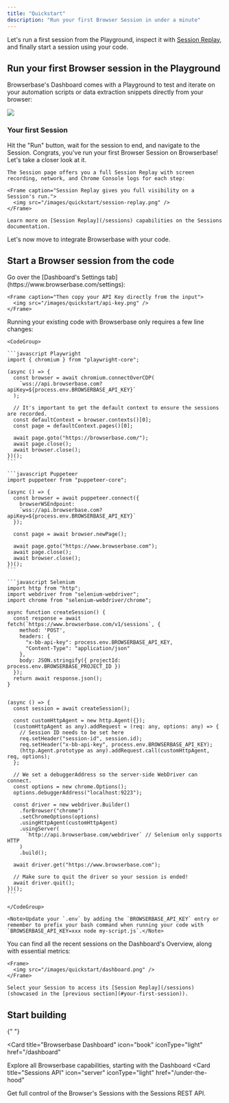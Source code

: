 ```yaml
---
title: "Quickstart"
description: "Run your first Browser Session in under a minute"
---
```


Let's run a first session from the Playground, inspect it with
[Session Replay](/sessions), and finally start a session using your code.

## Run your first Browser session in the Playground

Browserbase's Dashboard comes with a Playground to test and iterate on your
automation scripts or data extraction snippets directly from your browser:

<Frame caption="Your experimentation space, with direct screen recording access.">
  <img src="/images/quickstart/playground.png" />
</Frame>

<br />

### Your first Session

<Steps>
  <Step title="Go to the Playground">
    <Card title="Open the Playground" href="https://www.browserbase.com/playground">
      Hit the "Run" button, wait for the session to end, and navigate to the Session.
    </Card>
  </Step>
  <Step title="Inspect your Browser Session">
    Congrats, you've run your first Browser Session on Browserbase!
    Let's take a closer look at it.

    The Session page offers you a full Session Replay with screen recording, network, and Chrome Console logs for each step:

    <Frame caption="Session Replay gives you full visibility on a Session's run.">
      <img src="/images/quickstart/session-replay.png" />
    </Frame>

    Learn more on [Session Replay](/sessions) capabilities on the Sessions documentation.

  </Step>
</Steps>

Let's now move to integrate Browserbase with your code.

## Start a Browser session from the code

<Steps>
  <Step title="Get your API Key">
    Go over the [Dashboard's Settings tab](https://www.browserbase.com/settings):

    <Frame caption="Then copy your API Key directly from the input">
      <img src="/images/quickstart/api-key.png" />
    </Frame>

  </Step>
  <Step title="Update and your code">
    Running your existing code with Browserbase only requires a few line changes:

    <CodeGroup>

    ```javascript Playwright
    import { chromium } from "playwright-core";

    (async () => {
      const browser = await chromium.connectOverCDP(
        `wss://api.browserbase.com?apiKey=${process.env.BROWSERBASE_API_KEY}`
      );

      // It's important to get the default context to ensure the sessions are recorded.
      const defaultContext = browser.contexts()[0];
      const page = defaultContext.pages()[0];

      await page.goto("https://browserbase.com/");
      await page.close();
      await browser.close();
    })();
    ```

    ```javascript Puppeteer
    import puppeteer from "puppeteer-core";

    (async () => {
      const browser = await puppeteer.connect({
        browserWSEndpoint:
        `wss://api.browserbase.com?apiKey=${process.env.BROWSERBASE_API_KEY}`
      });

      const page = await browser.newPage();

      await page.goto("https://www.browserbase.com");
      await page.close();
      await browser.close();
    })();
    ```

    ```javascript Selenium
    import http from "http";
    import webdriver from "selenium-webdriver";
    import chrome from "selenium-webdriver/chrome";

    async function createSession() {
      const response = await fetch(`https://www.browserbase.com/v1/sessions`, {
        method: 'POST',
        headers: {
          "x-bb-api-key": process.env.BROWSERBASE_API_KEY,
          "Content-Type": "application/json"
        },
        body: JSON.stringify({ projectId: process.env.BROWSERBASE_PROJECT_ID })
      });
      return await response.json();
    }


    (async () => {
      const session = await createSession();

      const customHttpAgent = new http.Agent({});
      (customHttpAgent as any).addRequest = (req: any, options: any) => {
        // Session ID needs to be set here
        req.setHeader("session-id", session.id);
        req.setHeader("x-bb-api-key", process.env.BROWSERBASE_API_KEY);
        (http.Agent.prototype as any).addRequest.call(customHttpAgent, req, options);
      };

      // We set a debuggerAddress so the server-side WebDriver can connect.
      const options = new chrome.Options();
      options.debuggerAddress("localhost:9223");

      const driver = new webdriver.Builder()
        .forBrowser("chrome")
        .setChromeOptions(options)
        .usingHttpAgent(customHttpAgent)
        .usingServer(
          `http://api.browserbase.com/webdriver` // Selenium only supports HTTP
        )
        .build();

      await driver.get("https://www.browserbase.com");

      // Make sure to quit the driver so your session is ended!
      await driver.quit();
    })();
    ```

    </CodeGroup>

    <Note>Update your `.env` by adding the `BROWSERBASE_API_KEY` entry or remember to prefix your bash command when running your code with `BROWSERBASE_API_KEY=xxx node my-script.js`.</Note>

  </Step>
  <Step title="Inspect the completed Session">
    You can find all the recent sessions on the Dashboard's Overview, along with essential metrics:

    <Frame>
      <img src="/images/quickstart/dashboard.png" />
    </Frame>

    Select your Session to access its [Session Replay](/sessions) (showcased in the [previous section](#your-first-session)).

  </Step>
</Steps>

## Start building

<CardGroup cols={2}>

{" "}

<Card
  title="Browserbase Dashboard"
  icon="book"
  iconType="light"
  href="/dashboard"
>
  Explore all Browserbase capabilities, starting with the Dashboard
</Card>
<Card
  title="Sessions API"
  icon="server"
  iconType="light"
  href="/under-the-hood"
>
  Get full control of the Browser's Sessions with the Sessions REST API.
</Card>

</CardGroup>
